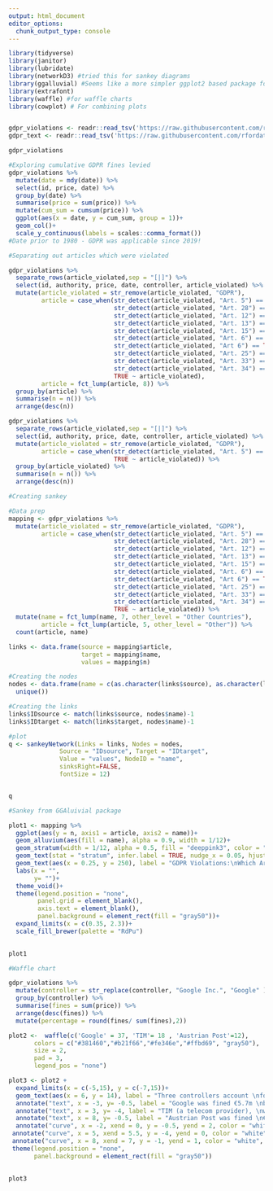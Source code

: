 ```yaml
---
output: html_document
editor_options: 
  chunk_output_type: console
---
```

```r
library(tidyverse)
library(janitor)
library(lubridate)
library(networkD3) #tried this for sankey diagrams
library(ggalluvial) #Seems like a more simpler ggplot2 based package for creating sankeys
library(extrafont)
library(waffle) #for waffle charts
library(cowplot) # For combining plots


gdpr_violations <- readr::read_tsv('https://raw.githubusercontent.com/rfordatascience/tidytuesday/master/data/2020/2020-04-21/gdpr_violations.tsv')
gdpr_text <- readr::read_tsv('https://raw.githubusercontent.com/rfordatascience/tidytuesday/master/data/2020/2020-04-21/gdpr_text.tsv')


```


```r

gdpr_violations

#Exploring cumulative GDPR fines levied
gdpr_violations %>% 
  mutate(date = mdy(date)) %>% 
  select(id, price, date) %>%
  group_by(date) %>% 
  summarise(price = sum(price)) %>% 
  mutate(cum_sum = cumsum(price)) %>% 
  ggplot(aes(x = date, y = cum_sum, group = 1))+
  geom_col()+
  scale_y_continuous(labels = scales::comma_format())
#Date prior to 1980 - GDPR was applicable since 2019!

```

```r

#Separating out articles which were violated

gdpr_violations %>% 
  separate_rows(article_violated,sep = "[|]") %>% 
  select(id, authority, price, date, controller, article_violated) %>% 
  mutate(article_violated = str_remove(article_violated, "GDPR"),
         article = case_when(str_detect(article_violated, "Art. 5") == TRUE ~ "Art. 5",
                             str_detect(article_violated, "Art. 28") == TRUE ~ "Art. 28",
                             str_detect(article_violated, "Art. 12") == TRUE ~ "Art. 12",
                             str_detect(article_violated, "Art. 13") == TRUE ~ "Art. 13",
                             str_detect(article_violated, "Art. 15") == TRUE ~ "Art. 15",
                             str_detect(article_violated, "Art. 6") == TRUE ~ "Art. 6",
                             str_detect(article_violated, "Art 6") == TRUE ~ "Art. 5",
                             str_detect(article_violated, "Art. 25") == TRUE ~ "Art. 5",
                             str_detect(article_violated, "Art. 33") == TRUE ~ "Art. 5",
                             str_detect(article_violated, "Art. 34") == TRUE ~ "Art. 5",
                             TRUE ~ article_violated),
         article = fct_lump(article, 8)) %>%
  group_by(article) %>% 
  summarise(n = n()) %>% 
  arrange(desc(n))

gdpr_violations %>% 
  separate_rows(article_violated,sep = "[|]") %>% 
  select(id, authority, price, date, controller, article_violated) %>% 
  mutate(article_violated = str_remove(article_violated, "GDPR"),
         article = case_when(str_detect(article_violated, "Art. 5") == TRUE ~ "Art. 5",
                             TRUE ~ article_violated)) %>%
  group_by(article_violated) %>% 
  summarise(n = n()) %>% 
  arrange(desc(n))

```

```r

#Creating sankey

#Data prep
mapping <- gdpr_violations %>% 
  mutate(article_violated = str_remove(article_violated, "GDPR"),
         article = case_when(str_detect(article_violated, "Art. 5") == TRUE ~ "Art. 5",
                             str_detect(article_violated, "Art. 28") == TRUE ~ "Art. 28",
                             str_detect(article_violated, "Art. 12") == TRUE ~ "Art. 12",
                             str_detect(article_violated, "Art. 13") == TRUE ~ "Art. 13",
                             str_detect(article_violated, "Art. 15") == TRUE ~ "Art. 15",
                             str_detect(article_violated, "Art. 6") == TRUE ~ "Art. 6",
                             str_detect(article_violated, "Art 6") == TRUE ~ "Art. 5",
                             str_detect(article_violated, "Art. 25") == TRUE ~ "Art. 5",
                             str_detect(article_violated, "Art. 33") == TRUE ~ "Art. 5",
                             str_detect(article_violated, "Art. 34") == TRUE ~ "Art. 5",
                             TRUE ~ article_violated)) %>%
  mutate(name = fct_lump(name, 7, other_level = "Other Countries"),
         article = fct_lump(article, 5, other_level = "Other")) %>% 
  count(article, name)

links <- data.frame(source = mapping$article,
                    target = mapping$name,
                    values = mapping$n)

#Creating the nodes
nodes <- data.frame(name = c(as.character(links$source), as.character(links $target)) %>% 
  unique())

#Creating the links
links$IDsource <- match(links$source, nodes$name)-1
links$IDtarget <- match(links$target, nodes$name)-1

#plot 
q <- sankeyNetwork(Links = links, Nodes = nodes,
              Source = "IDsource", Target = "IDtarget",
              Value = "values", NodeID = "name", 
              sinksRight=FALSE,
              fontSize = 12)


q


```

```r

#Sankey from GGAluivial package

plot1 <- mapping %>% 
  ggplot(aes(y = n, axis1 = article, axis2 = name))+
  geom_alluvium(aes(fill = name), alpha = 0.9, width = 1/12)+
  geom_stratum(width = 1/12, alpha = 0.5, fill = "deeppink3", color = "white", size = 1)+
  geom_text(stat = "stratum", infer.label = TRUE, nudge_x = 0.05, hjust = "left", color = "white", fontface = "bold", family = "Verdana" )+
  geom_text(aes(x = 0.25, y = 250), label = "GDPR Violations:\nWhich Articles of the \nGDPR Law were \nviolated in which \ncountries?", hjust = "left", vjust = "top", size = 8, color = "white", family = "Verdana" )+
  labs(x = "",
       y= "")+
  theme_void()+
  theme(legend.position = "none",
        panel.grid = element_blank(),
        axis.text = element_blank(),
        panel.background = element_rect(fill = "gray50"))+
  expand_limits(x = c(0.35, 2.3))+
  scale_fill_brewer(palette = "RdPu")
  

plot1

```

```r

#Waffle chart

gdpr_violations %>%
  mutate(controller = str_replace(controller, "Google Inc.", "Google" )) %>% 
  group_by(controller) %>% 
  summarise(fines = sum(price)) %>% 
  arrange(desc(fines)) %>% 
  mutate(percentage = round(fines/ sum(fines),2))

plot2 <-  waffle(c('Google' = 37, 'TIM'= 18 , 'Austrian Post'=12),
       colors = c("#381460","#b21f66","#fe346e","#ffbd69", "gray50"),
       size = 2,
       pad = 3,
       legend_pos = "none")

plot3 <- plot2 +
  expand_limits(x = c(-5,15), y = c(-7,15))+
  geom_text(aes(x = 6, y = 14), label = "Three controllers account \nfor 2/3rds of the fines levied\n(Under GDPR Law)", hjust = "centre", vjust = "top", size = 8, color = "white", fontface = "bold", family = "Verdana" )+
  annotate("text", x = -3, y= -0.5, label = "Google was fined €5.7m \nby the French and Swedish \ndata protection authorities in \n2019 & 2020", hjust = "left", vjust = "top", size = 3, color = "white",family = "Verdana")+
  annotate("text", x = 3, y= -4, label = "TIM (a telecom provider), \nwas fined €27m in Feb 2020, \nby the Italian Data \nProtection Authority", hjust = "left",vjust = "top", size = 3,color = "white",family = "Verdana")+
  annotate("text", x = 8, y= -0.5, label = "Austrian Post was fined \n€18m by the Austrian Data \nProtection Authority", hjust = "left",vjust = "top", size = 3, color = "white", family = "Verdana")+
  annotate("curve", x = -2, xend = 0, y = -0.5, yend = 2, color = "white", arrow = arrow(length = unit(0.1, "inches")), curvature = -0.5)+
 annotate("curve", x = 5, xend = 5.5, y = -4, yend = 0, color = "white", arrow = arrow(length = unit(0.1, "inches")), curvature = 0.2)+
 annotate("curve", x = 8, xend = 7, y = -1, yend = 1, color = "white", arrow = arrow(length = unit(0.1, "inches")), curvature = -0.5)+
 theme(legend.position = "none",
       panel.background = element_rect(fill = "gray50"))
  

plot3


```



